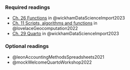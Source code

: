 ### Required readings

-   [Ch. 26 Functions](https://r4ds.hadley.nz/functions) in @wickhamDataScienceImport2023
-   [Ch. 11 Scripts, algorithms and functions](https://geocompr.robinlovelace.net/algorithms.html) in @lovelaceGeocomputation2022
-   [Ch. 29 Quarto](https://r4ds.hadley.nz/quarto) in @wickhamDataScienceImport2023

### Optional readings

-   @leonAccountingMethodsSpreadsheets2021
-   @mockWelcomeQuartoWorkshop2022
